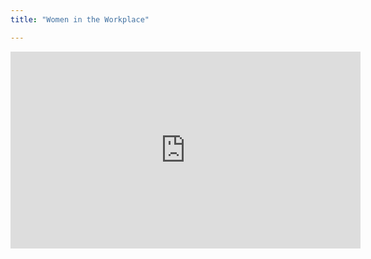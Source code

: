 ```yaml
---
title: "Women in the Workplace"

---
```


<iframe width="560" height="315" src="https://www.youtube.com/embed/fv9SQ4IFNr4" title="YouTube video player" frameborder="0" allow="accelerometer; autoplay; clipboard-write; encrypted-media; gyroscope; picture-in-picture" allowfullscreen></iframe>
